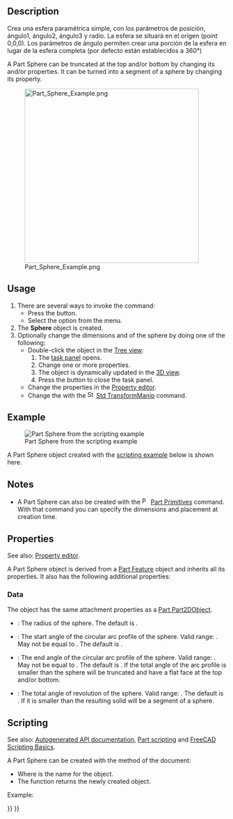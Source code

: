 <languages/>

<div lang="en" dir="ltr" class="mw-content-ltr">
{{Docnav
|[[Part_Cylinder|Cylinder]]
|[[Part_Cone|Cone]]
|[[Part_Workbench|Part]]
|IconL=Part_Cylinder.svg
|IconR=Part_Cone.svg
|IconC=Workbench_Part.svg
}}
</div>

<div class="mw-translate-fuzzy">
{{GuiCommand/es|Name=Part Sphere|Name/es=Part Sphere|MenuLocation=Part -> Sphere||Workbenches=[[Part_Workbench/es|Part Module]],Complete|SeeAlso=[[Part_CreatePrimitives/es|Part CreatePrimitives]]}}
</div>

<div lang="en" dir="ltr" class="mw-content-ltr">
== Description ==
</div>

<div class="mw-translate-fuzzy">
Crea una esfera paramétrica simple, con los parámetros de posición, ángulo1, ángulo2, ángulo3 y radio. La esfera se situará en el origen (point 0,0,0). Los parámetros de ángulo permiten crear una porción de la esfera en lugar de la esfera completa (por defecto están establecidos a 360°)
</div>

<div lang="en" dir="ltr" class="mw-content-ltr">
A Part Sphere can be truncated at the top and/or bottom by changing its {{PropertyData|Angle1}} and/or {{PropertyData|Angle2}} properties. It can be turned into a segment of a sphere by changing its {{PropertyData|Angle3}} property.
</div>

[[Image:Part_Sphere_Example.png|400px]]

<div lang="en" dir="ltr" class="mw-content-ltr">
==Usage==
</div>

<div lang="en" dir="ltr" class="mw-content-ltr">
# There are several ways to invoke the command:
#* Press the {{Button|[[Image:Part_Sphere.svg|16px]] [[Part_Sphere|Sphere]]}} button.
#* Select the {{MenuCommand|Part → Primitives → [[Image:Part_Sphere.svg|16px]] Sphere}} option from the menu.
# The '''Sphere''' object is created.
# Optionally change the dimensions and {{PropertyData|Placement}} of the sphere by doing one of the following:
#* Double-click the object in the [[Tree_view|Tree view]]:
#*# The {{MenuCommand|Geometric Primitives}} [[Task_panel|task panel]] opens.
#*# Change one or more properties.
#*# The object is dynamically updated in the [[3D_view|3D view]].
#*# Press the {{Button|OK}} button to close the task panel.
#* Change the properties in the [[Property_editor|Property editor]].
#* Change the {{PropertyData|Placement}} with the [[Image:Std_TransformManip.svg|16px]] [[Std_TransformManip|Std TransformManip]] command.
</div>

<div lang="en" dir="ltr" class="mw-content-ltr">
== Example ==
</div>

<div lang="en" dir="ltr" class="mw-content-ltr">
[[Image:Part_Sphere_Scripting_Example.png|thumb|Part Sphere from the scripting example]]
</div>

<div lang="en" dir="ltr" class="mw-content-ltr">
A Part Sphere object created with the [[#Scripting|scripting example]] below is shown here.
</div>

<div lang="en" dir="ltr" class="mw-content-ltr">
== Notes ==
</div>

<div lang="en" dir="ltr" class="mw-content-ltr">
* A Part Sphere can also be created with the [[Image:Part_Primitives.svg|16px]] [[Part_Primitives|Part Primitives]] command. With that command you can specify the dimensions and placement at creation time.
</div>

<div lang="en" dir="ltr" class="mw-content-ltr">
== Properties ==
</div>

<div lang="en" dir="ltr" class="mw-content-ltr">
See also: [[Property_editor|Property editor]].
</div>

<div lang="en" dir="ltr" class="mw-content-ltr">
A Part Sphere object is derived from a [[Part_Feature|Part Feature]] object and inherits all its properties. It also has the following additional properties:
</div>

<div lang="en" dir="ltr" class="mw-content-ltr">
=== Data ===
</div>

<div lang="en" dir="ltr" class="mw-content-ltr">
{{TitleProperty|Attachment}}
</div>

<div lang="en" dir="ltr" class="mw-content-ltr">
The object has the same attachment properties as a [[Part_Part2DObject#Data|Part Part2DObject]].
</div>

<div lang="en" dir="ltr" class="mw-content-ltr">
{{TitleProperty|Sphere}}
</div>

<div lang="en" dir="ltr" class="mw-content-ltr">
* {{PropertyData|Radius|Length}}: The radius of the sphere. The default is {{Value|5mm}}.
* {{PropertyData|Angle1|Angle}}: The start angle of the circular arc profile of the sphere. Valid range: {{Value|-90° &lt;&#61; value &lt;&#61; 90°}}. May not be equal to {{PropertyData|Angle2}}. The default is {{Value|-90°}}.
* {{PropertyData|Angle2|Angle}}: The end angle of the circular arc profile of the sphere. Valid range: {{Value|-90° &lt;&#61; value &lt;&#61; 90°}}. May not be equal to {{PropertyData|Angle1}}. The default is {{Value|90°}}. If the total angle of the arc profile is smaller than {{Value|180°}} the sphere will be truncated and have a flat face at the top and/or bottom.
* {{PropertyData|Angle3|Angle}}: The total angle of revolution of the sphere. Valid range: {{Value|0° &lt; value &lt;&#61; 360°}}. The default is {{Value|360°}}. If it is smaller than {{Value|360°}} the resulting solid will be a segment of a sphere.
</div>

<div lang="en" dir="ltr" class="mw-content-ltr">
== Scripting ==
</div>

<div lang="en" dir="ltr" class="mw-content-ltr">
See also: [https://freecad.github.io/SourceDoc/ Autogenerated API documentation], [[Part_scripting|Part scripting]] and [[FreeCAD_Scripting_Basics|FreeCAD Scripting Basics]].
</div>

<div lang="en" dir="ltr" class="mw-content-ltr">
A Part Sphere can be created with the {{Incode|addObject()}} method of the document:
</div>

{{Code|code=
sphere = FreeCAD.ActiveDocument.addObject("Part::Sphere", "mySphere")
}}

<div lang="en" dir="ltr" class="mw-content-ltr">
* Where {{Incode|"mySphere"}} is the name for the object.
* The function returns the newly created object.
</div>

<div lang="en" dir="ltr" class="mw-content-ltr">
Example:
</div>

{{Code|code=
import FreeCAD as App

doc = App.activeDocument()

sphere = doc.addObject("Part::Sphere", "mySphere")
sphere.Radius = 20
sphere.Angle1 = -30
sphere.Angle2 = 45
sphere.Angle3 = 90
sphere.Placement = App.Placement(App.Vector(3, 9, 11), App.Rotation(75, 60, 30))

doc.recompute()
}}


<div lang="en" dir="ltr" class="mw-content-ltr">
{{Docnav
|[[Part_Cylinder|Cylinder]]
|[[Part_Cone|Cone]]
|[[Part_Workbench|Part]]
|IconL=Part_Cylinder.svg
|IconR=Part_Cone.svg
|IconC=Workbench_Part.svg
}}
</div>

{{Part Tools navi{{#translation:}}}}
{{Userdocnavi{{#translation:}}}}